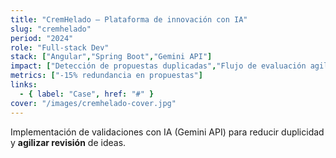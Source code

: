 ```yaml
---
title: "CremHelado — Plataforma de innovación con IA"
slug: "cremhelado"
period: "2024"
role: "Full-stack Dev"
stack: ["Angular","Spring Boot","Gemini API"]
impact: ["Detección de propuestas duplicadas","Flujo de evaluación agilizado"]
metrics: ["-15% redundancia en propuestas"]
links:
  - { label: "Case", href: "#" }
cover: "/images/cremhelado-cover.jpg"
---
```

Implementación de validaciones con IA (Gemini API) para reducir duplicidad y **agilizar revisión** de ideas.
